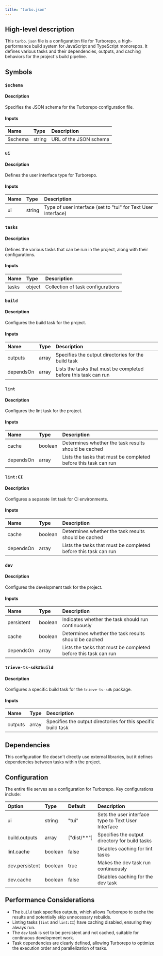 ```yaml
---
title: "turbo.json"
---
```


## High-level description
This `turbo.json` file is a configuration file for Turborepo, a high-performance build system for JavaScript and TypeScript monorepos. It defines various tasks and their dependencies, outputs, and caching behaviors for the project's build pipeline.

## Symbols

### `$schema`
#### Description
Specifies the JSON schema for the Turborepo configuration file.

#### Inputs
| Name | Type | Description |
|:-----|:-----|:------------|
| $schema | string | URL of the JSON schema |

### `ui`
#### Description
Defines the user interface type for Turborepo.

#### Inputs
| Name | Type | Description |
|:-----|:-----|:------------|
| ui | string | Type of user interface (set to "tui" for Text User Interface) |

### `tasks`
#### Description
Defines the various tasks that can be run in the project, along with their configurations.

#### Inputs
| Name | Type | Description |
|:-----|:-----|:------------|
| tasks | object | Collection of task configurations |

### `build`
#### Description
Configures the build task for the project.

#### Inputs
| Name | Type | Description |
|:-----|:-----|:------------|
| outputs | array | Specifies the output directories for the build task |
| dependsOn | array | Lists the tasks that must be completed before this task can run |

### `lint`
#### Description
Configures the lint task for the project.

#### Inputs
| Name | Type | Description |
|:-----|:-----|:------------|
| cache | boolean | Determines whether the task results should be cached |
| dependsOn | array | Lists the tasks that must be completed before this task can run |

### `lint:CI`
#### Description
Configures a separate lint task for CI environments.

#### Inputs
| Name | Type | Description |
|:-----|:-----|:------------|
| cache | boolean | Determines whether the task results should be cached |
| dependsOn | array | Lists the tasks that must be completed before this task can run |

### `dev`
#### Description
Configures the development task for the project.

#### Inputs
| Name | Type | Description |
|:-----|:-----|:------------|
| persistent | boolean | Indicates whether the task should run continuously |
| cache | boolean | Determines whether the task results should be cached |
| dependsOn | array | Lists the tasks that must be completed before this task can run |

### `trieve-ts-sdk#build`
#### Description
Configures a specific build task for the `trieve-ts-sdk` package.

#### Inputs
| Name | Type | Description |
|:-----|:-----|:------------|
| outputs | array | Specifies the output directories for this specific build task |

## Dependencies
This configuration file doesn't directly use external libraries, but it defines dependencies between tasks within the project.

## Configuration
The entire file serves as a configuration for Turborepo. Key configurations include:

| Option | Type | Default | Description |
|:-------|:-----|:--------|:------------|
| ui | string | "tui" | Sets the user interface type to Text User Interface |
| build.outputs | array | ["dist/**"] | Specifies the output directory for build tasks |
| lint.cache | boolean | false | Disables caching for lint tasks |
| dev.persistent | boolean | true | Makes the dev task run continuously |
| dev.cache | boolean | false | Disables caching for the dev task |

## Performance Considerations
- The `build` task specifies outputs, which allows Turborepo to cache the results and potentially skip unnecessary rebuilds.
- Linting tasks (`lint` and `lint:CI`) have caching disabled, ensuring they always run.
- The `dev` task is set to be persistent and not cached, suitable for continuous development work.
- Task dependencies are clearly defined, allowing Turborepo to optimize the execution order and parallelization of tasks.